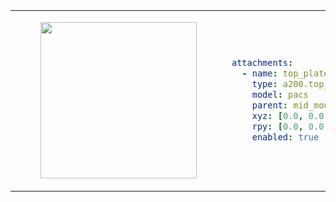 <table>
<tr>
<td>
<center>
<figure>
    <img src={require("./img/top_plate_pacs.png").default} width="250" />
</figure>
</center>
</td>
<td>

```yaml
attachments:
  - name: top_plate
    type: a200.top_plate
    model: pacs
    parent: mid_mount
    xyz: [0.0, 0.0, 0.0]
    rpy: [0.0, 0.0, 0.0]
    enabled: true
```
</td>
</tr>
</table>
